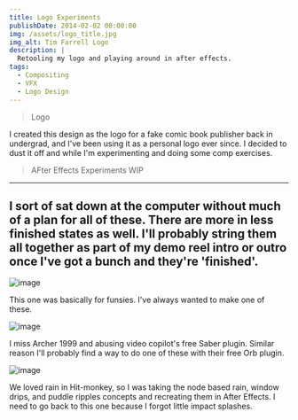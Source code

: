 ```yaml
---
title: Logo Experiments
publishDate: 2014-02-02 00:00:00
img: /assets/logo_title.jpg
img_alt: Tim Farrell Logo
description: |
  Retooling my logo and playing around in after effects.
tags:
  - Compositing
  - VFX
  - Logo Design
---
```


> Logo

I created this design as the logo for a fake comic book publisher back in undergrad, and I've been using it 
as a personal logo ever since. I decided to dust it off and while I'm experimenting and doing some comp 
exercises.

> AFter Effects Experiments WIP

---
I sort of sat down at the computer without much of a plan for all of these. There are more in less finished states as well.
I'll probably string them all together as part of my demo reel intro or outro once I've got a bunch and they're 'finished'.
---

![image](/assets/Comp_1.gif)

This one was basically for funsies. I've always wanted to make one of these.

![image](/assets/Comp_2.gif)

I miss Archer 1999 and abusing video copilot's free Saber plugin. Similar reason I'll probably find a way to 
do one of these with their free Orb plugin.

![image](/assets/Comp_3.gif)

We loved rain in Hit-monkey, so I was taking the node based rain, window drips, and puddle ripples concepts and 
recreating them in After Effects. I need to go back to this one because I forgot little impact splashes. 